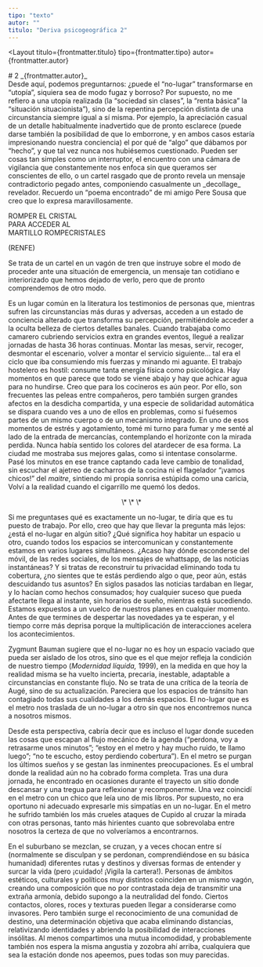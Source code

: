 ```yaml
---
tipo: "texto"
autor: ""
titulo: "Deriva psicogeográfica 2"
---
```



<Layout
  titulo={frontmatter.titulo}
  tipo={frontmatter.tipo}
  autor={frontmatter.autor}
>

<Prose>
# 2
_{frontmatter.autor}_

<div class="text-red-600">
Desde aquí, podemos preguntarnos: ¿puede el “no-lugar” transformarse en “utopía”, siquiera sea de modo fugaz y borroso? Por supuesto, no me refiero a una utopía realizada (la “sociedad sin clases”, la “renta básica” la “situación situacionista”), sino de la repentina percepción distinta de una circunstancia siempre igual a sí misma. Por ejemplo, la apreciación casual de un detalle habitualmente inadvertido que de pronto esclarece (puede darse también la posibilidad de que lo emborrone, y en ambos casos estaría impresionando nuestra conciencia) el por qué de “algo” que dábamos por “hecho”, y que tal vez nunca nos hubiésemos cuestionado. Pueden ser cosas tan simples como un interruptor, el encuentro con una cámara de vigilancia que constantemente nos enfoca sin que queramos ser conscientes de ello, o un cartel rasgado que de pronto revela un mensaje contradictorio pegado antes, componiendo casualmente un _decollage_ revelador. Recuerdo un “poema encontrado” de mi amigo Pere Sousa que creo que lo expresa maravillosamente.

ROMPER EL CRISTAL\
PARA ACCEDER AL\
MARTILLO ROMPECRISTALES

(RENFE)

Se trata de un cartel en un vagón de tren que instruye sobre el modo de proceder ante una situación de emergencia, un mensaje tan cotidiano e interiorizado que hemos dejado de verlo, pero que de pronto comprendemos de otro modo.

Es un lugar común en la literatura los testimonios de personas que, mientras sufren las circunstancias más duras y adversas, acceden a un estado de conciencia alterado que transforma su percepción, permitiéndole acceder a la oculta belleza de ciertos detalles banales. Cuando trabajaba como camarero cubriendo servicios extra en grandes eventos, llegué a realizar jornadas de hasta 36 horas continuas. Montar las mesas, servir, recoger, desmontar el escenario, volver a montar el servicio siguiente… tal era el ciclo que iba consumiendo mis fuerzas y minando mi aguante. El trabajo hostelero es hostil: consume tanta energía física como psicológica. Hay momentos en que parece que todo se viene abajo y hay que achicar agua para no hundirse. Creo que para los cocineros es aún peor. Por ello, son frecuentes las peleas entre compañeros, pero también surgen grandes afectos en la desdicha compartida, y una especie de solidaridad automática se dispara cuando ves a uno de ellos en problemas, como si fuésemos partes de un mismo cuerpo o de un mecanismo integrado. En uno de esos momentos de estrés y agotamiento, tomé mi turno para fumar y me senté al lado de la entrada de mercancías, contemplando el horizonte con la mirada perdida. Nunca había sentido los colores del atardecer de esa forma. La ciudad me mostraba sus mejores galas, como si intentase consolarme. Pasé los minutos en ese trance captando cada leve cambio de tonalidad, sin escuchar el ajetreo de cacharros de la cocina ni el flagelador “¡vamos chicos!” del _maitre_, sintiendo mi propia sonrisa estúpida como una caricia, Volví a la realidad cuando el cigarrillo me quemó los dedos.

<p align="center">\* \* \*</p>

Si me preguntases qué es exactamente un no-lugar, te diría que es tu puesto de trabajo. Por ello, creo que hay que llevar la pregunta más lejos: ¿está el no-lugar en algún sitio? ¿Qué significa hoy habitar un espacio u otro, cuando todos los espacios se intercomunican y constantemente estamos en varios lugares simultáneos. ¿Acaso hay dónde esconderse del móvil, de las redes sociales, de los mensajes de whattsapp, de las noticias instantáneas? Y si tratas de reconstruir tu privacidad eliminando toda tu cobertura, ¿no sientes que te estás perdiendo algo o que, peor aún, estás descuidando tus asuntos? En siglos pasados las noticias tardaban en llegar, y lo hacían como hechos consumados; hoy cualquier suceso que pueda afectarte llega al instante, sin horarios de sueño, mientras está sucediendo. Estamos expuestos a un vuelco de nuestros planes en cualquier momento. Antes de que termines de despertar las novedades ya te esperan, y el tiempo corre más deprisa porque la multiplicación de interacciones acelera los acontecimientos.

Zygmunt Bauman sugiere que el no-lugar no es hoy un espacio vaciado que pueda ser aislado de los otros, sino que es el que mejor refleja la condición de nuestro tiempo (_Modernidad líquida,_ 1999), en la medida en que hoy la realidad misma se ha vuelto incierta, precaria, inestable, adaptable a circunstancias en constante flujo. No se trata de una crítica de la teoría de Augé, sino de su actualización. Pareciera que los espacios de tránsito han contagiado todas sus cualidades a los demás espacios. El no-lugar que es el metro nos traslada de un no-lugar a otro sin que nos encontremos nunca a nosotros mismos.

Desde esta perspectiva, cabría decir que es incluso el lugar donde suceden las cosas que escapan al flujo mecánico de la agenda (“perdona, voy a retrasarme unos minutos”; “estoy en el metro y hay mucho ruido, te llamo luego”; “no te escucho, estoy perdiendo cobertura”). En el metro se purgan los últimos sueños y se gestan las inminentes preocupaciones. Es el umbral donde la realidad aún no ha cobrado forma completa. Tras una dura jornada, he encontrado en ocasiones durante el trayecto un sitio donde descansar y una tregua para reflexionar y recomponerme. Una vez coincidí en el metro con un chico que leía uno de mis libros. Por supuesto, no era oportuno ni adecuado expresarle mis simpatías en un no-lugar. En el metro he sufrido también los más crueles ataques de Cupido al cruzar la mirada con otras personas, tanto más hirientes cuanto que sobrevolaba entre nosotros la certeza de que no volveríamos a encontrarnos.

En el suburbano se mezclan, se cruzan, y a veces chocan entre sí (normalmente se disculpan y se perdonan, comprendiéndose en su básica humanidad) diferentes rutas y destinos y diversas formas de entender y surcar la vida (pero ¡cuidado! ¡Vigila la cartera!). Personas de ámbitos estéticos, culturales y políticos muy distintos coinciden en un mismo vagón, creando una composición que no por contrastada deja de transmitir una extraña armonía, debido supongo a la neutralidad del fondo. Ciertos contactos, olores, roces y texturas pueden llegar a considerarse como invasores. Pero también surge el reconocimiento de una comunidad de destino, una determinación objetiva que acaba eliminando distancias, relativizando identidades y abriendo la posibilidad de interacciones insólitas. Al menos compartimos una mutua incomodidad, y probablemente también nos espera la misma angustia y zozobra ahí arriba, cualquiera que sea la estación donde nos apeemos, pues todas son muy parecidas.
</div>

</Prose>
</Layout>
